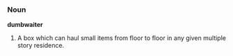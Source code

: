 === Noun ===

'''dumbwaiter'''

#A box which can haul small items from floor to floor in any given multiple story residence.